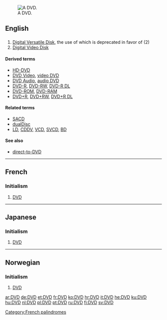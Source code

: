 [[Image:DVD-Video bottom-side.jpg|thumb|right|A DVD.]]
==English==

==={{initialism}}===
{{en-noun}}  {{pos_n}}

# [[w:DVD|Digital Versatile Disk]], the use of which is deprecated in favor of (2)
# [[w:DVD|Digital Video Disk]]

====Derived terms====
* [[HD-DVD]]
* [[DVD Video]], [[video DVD]]
* [[DVD Audio]], [[audio DVD]]
* [[DVD-R]], [[DVD-RW]], [[DVD-R DL]]
* [[DVD-ROM]], [[DVD-RAM]]
* [[DVD+R]], [[DVD+RW]], [[DVD+R DL]]

====Related terms====
* [[SACD]]
* [[dualDisc]]
* [[LD]], [[CDDV]], [[VCD]], [[SVCD]], [[BD]]

====See also====
*[[direct-to-DVD]]

----

==French==

===Initialism===
{{fr-noun|m}}

# {{initialism|lang=fr}} [[#English|DVD]]
[[Category:French palindromes]]
----

==Japanese==

===Initialism===
{{ja-noun|r|ディスクメディア}}

# {{initialism|lang=ja}} [[#English|DVD]]

----

==Norwegian==

===Initialism===
{{no-noun-irreg|m|[[DVD-en]]|[[DVD-er]]|[[DVD-ene]]}}

# {{initialism|lang=no}} [[#English|DVD]]

[[ar:DVD]]
[[de:DVD]]
[[et:DVD]]
[[fr:DVD]]
[[ko:DVD]]
[[hr:DVD]]
[[it:DVD]]
[[he:DVD]]
[[ku:DVD]]
[[hu:DVD]]
[[nl:DVD]]
[[pl:DVD]]
[[pt:DVD]]
[[ru:DVD]]
[[fi:DVD]]
[[sv:DVD]]